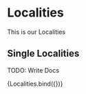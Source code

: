 
<Meta title="components/sections/Localities" decorators={[withDesign]} />

# Localities

This is our Localities

## Single Localities

TODO: Write Docs

<Canvas>
  <Story
    name="Localities"
    parameters={{
      design: {
        type: 'figma',
        url: '',
      },
    }}
    args={{
      localities: [
        {
          title: 'Laurínska',
          sections: ['Úsek krásnej a cudzojazyčnej literatúry'],
          openingHours: '8:00 - 18:00',
          coordinates: [17.11006289767186, 48.14334159810264],
          slug: 'laurinska',
          link: 'https://google.com',
        },
        {
          title: 'Kapucínska',
          sections: [
            'Úsek literatúry pre deti a mládež',
            'Úsek náučnej literatúry - Oddelenie hudobnej a umenovednej literatúry',
            'Galéria Artotéka',
          ],
          coordinates: [17.105235451766497, 48.145081427467936],
          openingHours: '8:00 - 18:00',
          slug: 'kapucinska',
          link: 'https://google.com',
        },
        {
          title: 'Klarinská',
          sections: [
            'Úsek náučnej literatúry Oddelenie odbornej literatúry',
            'Úsek náučnej literatúry',
            'Oddelenie pre nevidiacich a slabozrakých',
            'Knihárska dielňa',
          ],
          coordinates: [17.105235451766497, 48.145081427467936],
          openingHours: '8:00 - 18:00',
          slug: 'klarinska',
          link: 'https://google.com',
        },
        {
          title: 'Letná čítareň u červeného raka',
          coordinates: [17.105235451766497, 48.145081427467936],
          openingHours: '8:00 - 18:00',
          slug: '',
          link: 'https://google.com',
        },
      ],
    }}
  >
    {Localities.bind({})}
  </Story>
</Canvas>

<ArgsTable of={Localities} />
